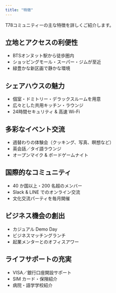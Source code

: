 ```yaml
---
title: "特徴"
---
```


T78コミュニティーの主な特徴を詳しくご紹介します。

## 立地とアクセスの利便性

- BTSオンヌット駅から徒歩圏内
- ショッピングモール・スーパー・ジムが至近
- 緑豊かな新区画で静かな環境

## シェアハウスの魅力

- 個室・ドミトリー・デラックスルームを用意
- 広々とした共用キッチン・ラウンジ
- 24時間セキュリティ & 高速 Wi-Fi

## 多彩なイベント交流

- 週替わりの体験会（クッキング、写真、瞑想など）
- 英会話／タイ語ラウンジ
- オープンマイク & ボードゲームナイト

## 国際的なコミュニティ

- 40 か国以上・200 名超のメンバー
- Slack & LINE でのオンライン交流
- 文化交流パーティを毎月開催

## ビジネス機会の創出

- カジュアル Demo Day
- ビジネスマッチングランチ
- 起業メンターとのオフィスアワー

## ライフサポートの充実

- VISA／銀行口座開設サポート
- SIM カード・保険紹介
- 病院・語学学校紹介